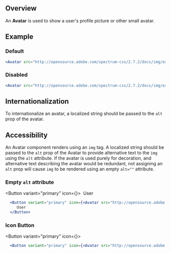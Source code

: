

## Overview

An **Avatar** is used to show a user's profile picture or other small avatar.

## Example

### Default

<Avatar src="http://opensource.adobe.com/spectrum-css/2.7.2/docs/img/example-ava.jpg" alt="User" />

```jsx
<Avatar src="http://opensource.adobe.com/spectrum-css/2.7.2/docs/img/example-ava.jpg" alt="User" />
```

### Disabled

<Avatar src="http://opensource.adobe.com/spectrum-css/2.7.2/docs/img/example-ava.jpg" alt="User" disabled />


```jsx
<Avatar src="http://opensource.adobe.com/spectrum-css/2.7.2/docs/img/example-ava.jpg" alt="User" disabled />
```

## Internationalization

To internationalize an avatar, a localized string should be passed to the `alt` prop of the avatar.

## Accessibility

An Avatar component renders using an `img` tag. A localized string should be passed to the `alt` prop of the Avatar to provide alternative text to the `img` using the `alt` attribute. If the avatar is used purely for decoration, and alternative text describing the avatar would be redundant, not assigning an `alt` prop will cause `img` to be rendered using an empty `alt=""` attribute.

### Empty `alt` attribute

<Button variant="primary" icon={<Avatar src="http://opensource.adobe.com/spectrum-css/2.7.2/docs/img/example-ava.jpg" />}>
   User
</Button>

```jsx
  <Button variant="primary" icon={<Avatar src="http://opensource.adobe.com/spectrum-css/2.7.2/docs/img/example-ava.jpg" />}>
     User
  </Button>
```

### Icon Button

  <Button variant="primary" icon={<Avatar src="http://opensource.adobe.com/spectrum-css/2.7.2/docs/img/example-ava.jpg" alt="User" />}></Button>

```jsx
  <Button variant="primary" icon={<Avatar src="http://opensource.adobe.com/spectrum-css/2.7.2/docs/img/example-ava.jpg" alt="User" />}></Button>
```
